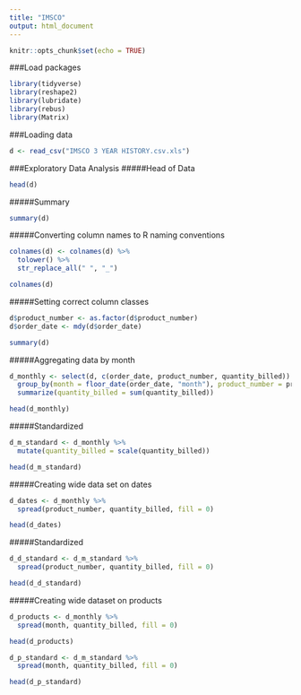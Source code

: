```yaml
---
title: "IMSCO"
output: html_document
---
```


```r
knitr::opts_chunk$set(echo = TRUE)
```

###Load packages
```r
library(tidyverse)
library(reshape2)
library(lubridate)
library(rebus)
library(Matrix)
```

###Loading data
```r
d <- read_csv("IMSCO 3 YEAR HISTORY.csv.xls")
```

###Exploratory Data Analysis
#####Head of Data
```r
head(d)
```

#####Summary
```r
summary(d)
```

#####Converting column names to R naming conventions
```r
colnames(d) <- colnames(d) %>% 
  tolower() %>% 
  str_replace_all(" ", "_")

colnames(d)
```

#####Setting correct column classes
```r
d$product_number <- as.factor(d$product_number)
d$order_date <- mdy(d$order_date)

summary(d)
```

#####Aggregating data by month
```r
d_monthly <- select(d, c(order_date, product_number, quantity_billed)) %>% 
  group_by(month = floor_date(order_date, "month"), product_number = product_number) %>% 
  summarize(quantity_billed = sum(quantity_billed))

head(d_monthly)
```

#####Standardized
```r
d_m_standard <- d_monthly %>% 
  mutate(quantity_billed = scale(quantity_billed))

head(d_m_standard)
```


#####Creating wide data set on dates
```r
d_dates <- d_monthly %>% 
  spread(product_number, quantity_billed, fill = 0)
```

```r
head(d_dates)
```

#####Standardized
```r
d_d_standard <- d_m_standard %>% 
  spread(product_number, quantity_billed, fill = 0)
```

```r
head(d_d_standard)
```


#####Creating wide dataset on products
```r
d_products <- d_monthly %>% 
  spread(month, quantity_billed, fill = 0)
```

```r
head(d_products)
```

```r
d_p_standard <- d_m_standard %>% 
  spread(month, quantity_billed, fill = 0)
```

```r
head(d_p_standard)
```

